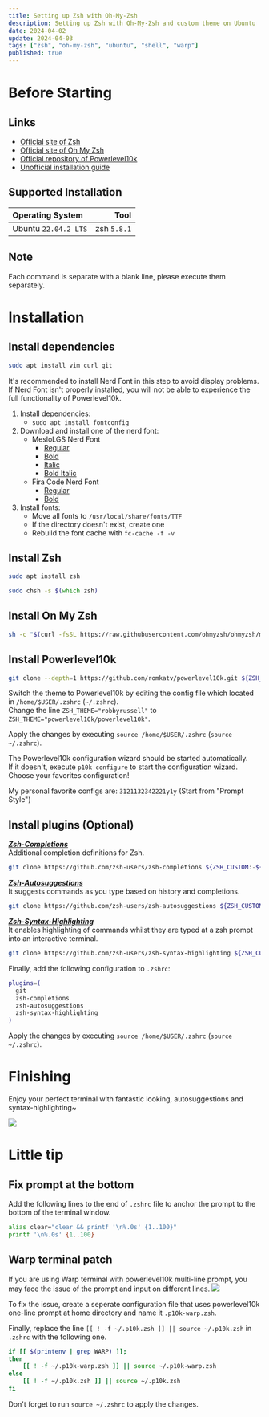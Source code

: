 ```yaml
---
title: Setting up Zsh with Oh-My-Zsh
description: Setting up Zsh with Oh-My-Zsh and custom theme on Ubuntu
date: 2024-04-02
update: 2024-04-03
tags: ["zsh", "oh-my-zsh", "ubuntu", "shell", "warp"]
published: true
---
```


# Before Starting

## Links

- [Official site of Zsh](https://www.zsh.org)
- [Official site of Oh My Zsh](https://ohmyz.sh)
- [Official repository of Powerlevel10k](https://github.com/romkatv/powerlevel10k)
- [Unofficial installation guide](https://holychung.medium.com/%E5%88%86%E4%BA%AB-oh-my-zsh-powerlevel10k-%E5%BF%AB%E9%80%9F%E6%89%93%E9%80%A0%E5%A5%BD%E7%9C%8B%E5%A5%BD%E7%94%A8%E7%9A%84-command-line-%E7%92%B0%E5%A2%83-f66846117921)

## Supported Installation

| Operating System | Tool |
|:-|-:|
| Ubuntu `22.04.2 LTS` | zsh `5.8.1` |

## Note
Each command is separate with a blank line, please execute them separately.

# Installation

## Install dependencies
```zsh
sudo apt install vim curl git
```
It's recommended to install Nerd Font in this step to avoid display problems.  
If Nerd Font isn't properly installed, you will not be able to experience the full functionality of Powerlevel10k.  

1. Install dependencies:
   - `sudo apt install fontconfig`
2. Download and install one of the nerd font:
   - MesloLGS Nerd Font
      - [Regular](https://github.com/romkatv/powerlevel10k-media/raw/master/MesloLGS%20NF%20Regular.ttf)
      - [Bold](https://github.com/romkatv/powerlevel10k-media/raw/master/MesloLGS%20NF%20Bold.ttf)
      - [Italic](https://github.com/romkatv/powerlevel10k-media/raw/master/MesloLGS%20NF%20Italic.ttf)
      - [Bold Italic](https://github.com/romkatv/powerlevel10k-media/raw/master/MesloLGS%20NF%20Bold%20Italic.ttf)
   - Fira Code Nerd Font
      - [Regular](https://github.com/ryanoasis/nerd-fonts/raw/master/patched-fonts/FiraCode/Regular/FiraCodeNerdFont-Regular.ttf)
      - [Bold](https://github.com/ryanoasis/nerd-fonts/raw/master/patched-fonts/FiraCode/Bold/FiraCodeNerdFont-Bold.ttf)
3. Install fonts:
   - Move all fonts to `/usr/local/share/fonts/TTF`
   - If the directory doesn't exist, create one
   - Rebuild the font cache with `fc-cache -f -v`

## Install Zsh
```zsh
sudo apt install zsh

sudo chsh -s $(which zsh)
```

## Install On My Zsh
```zsh
sh -c "$(curl -fsSL https://raw.githubusercontent.com/ohmyzsh/ohmyzsh/master/tools/install.sh)"
```

## Install Powerlevel10k
```zsh
git clone --depth=1 https://github.com/romkatv/powerlevel10k.git ${ZSH_CUSTOM:-$HOME/.oh-my-zsh/custom}/themes/powerlevel10k
```
Switch the theme to Powerlevel10k by editing the config file which located in `/home/$USER/.zshrc` (`~/.zshrc`).  
Change the line `ZSH_THEME="robbyrussell"` to `ZSH_THEME="powerlevel10k/powerlevel10k"`.

Apply the changes by executing `source /home/$USER/.zshrc` (`source ~/.zshrc`).

The Powerlevel10k configuration wizard should be started automatically.  
If it doesn't, execute `p10k configure` to start the configuration wizard.  
Choose your favorites configuration!

My personal favorite configs are: `3121132342221y1y` (Start from "Prompt Style")

## Install plugins (Optional)
***[Zsh-Completions](https://github.com/zsh-users/zsh-completions)***  
Additional completion definitions for Zsh.  
```zsh
git clone https://github.com/zsh-users/zsh-completions ${ZSH_CUSTOM:-${ZSH:-~/.oh-my-zsh}/custom}/plugins/zsh-completions
```

***[Zsh-Autosuggestions](https://github.com/zsh-users/zsh-autosuggestions)***  
It suggests commands as you type based on history and completions.  
```zsh
git clone https://github.com/zsh-users/zsh-autosuggestions ${ZSH_CUSTOM:-~/.oh-my-zsh/custom}/plugins/zsh-autosuggestions
```

***[Zsh-Syntax-Highlighting](https://github.com/zsh-users/zsh-syntax-highlighting)***  
It enables highlighting of commands whilst they are typed at a zsh prompt into an interactive terminal.  
```zsh
git clone https://github.com/zsh-users/zsh-syntax-highlighting ${ZSH_CUSTOM:-~/.oh-my-zsh/custom}/plugins/zsh-syntax-highlighting
```

Finally, add the following configuration to `.zshrc`:
```zsh
plugins=(
  git
  zsh-completions 
  zsh-autosuggestions 
  zsh-syntax-highlighting
)
```
Apply the changes by executing `source /home/$USER/.zshrc` (`source ~/.zshrc`).

# Finishing
Enjoy your perfect terminal with fantastic looking, autosuggestions and syntax-highlighting~

![](https://i.ibb.co/rQPxfnD/image.png)

# Little tip

## Fix prompt at the bottom
Add the following lines to the end of `.zshrc` file to anchor the prompt to the bottom of the terminal window.
```zsh
alias clear="clear && printf '\n%.0s' {1..100}"
printf '\n%.0s' {1..100}
```

## Warp terminal patch
If you are using Warp terminal with powerlevel10k multi-line prompt, you may face the issue of the prompt and input on different lines.
![](https://i.ibb.co/sRCr1Yy/image.png)

To fix the issue, create a seperate configuration file that uses powerlevel10k one-line prompt at home directory and name it `.p10k-warp.zsh`.

Finally, replace the line `[[ ! -f ~/.p10k.zsh ]] || source ~/.p10k.zsh` in `.zshrc` with the following one.
```zsh
if [[ $(printenv | grep WARP) ]];
then
	[[ ! -f ~/.p10k-warp.zsh ]] || source ~/.p10k-warp.zsh
else
	[[ ! -f ~/.p10k.zsh ]] || source ~/.p10k.zsh
fi
```

Don't forget to run `source ~/.zshrc` to apply the changes.